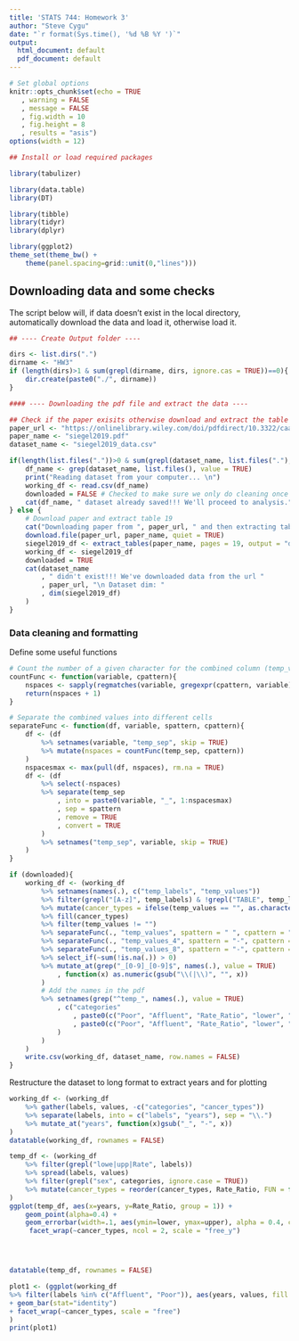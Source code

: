 ```yaml
---
title: 'STATS 744: Homework 3'
author: "Steve Cygu"
date: "`r format(Sys.time(), '%d %B %Y ')`"
output:
  html_document: default
  pdf_document: default
---
```




```R

# Set global options
knitr::opts_chunk$set(echo = TRUE
   , warning = FALSE
   , message = FALSE
   , fig.width = 10
   , fig.height = 8
   , results = "asis")
options(width = 12)

## Install or load required packages

library(tabulizer)

library(data.table)
library(DT)

library(tibble)
library(tidyr)
library(dplyr)

library(ggplot2)
theme_set(theme_bw() + 
	theme(panel.spacing=grid::unit(0,"lines"))) 
```
## Downloading data and some checks

The script below will, if data doesn't exist in the local directory, automatically download the data and load it, otherwise load it.

```R

## ---- Create Output folder ----

dirs <- list.dirs(".")
dirname <- "HW3"
if (length(dirs)>1 & sum(grepl(dirname, dirs, ignore.cas = TRUE))==0){
	dir.create(paste0("./", dirname))
}

#### ---- Downloading the pdf file and extract the data ----

## Check if the paper exisits otherwise download and extract the table on pdf page 19
paper_url <- "https://onlinelibrary.wiley.com/doi/pdfdirect/10.3322/caac.21551"
paper_name <- "siegel2019.pdf"
dataset_name <- "siegel2019_data.csv"

if(length(list.files("."))>0 & sum(grepl(dataset_name, list.files("."), ignore.case = TRUE))==1){
	df_name <- grep(dataset_name, list.files(), value = TRUE)
	print("Reading dataset from your computer... \n")
	working_df <- read.csv(df_name)
	downloaded = FALSE # Checked to make sure we only do cleaning once
	cat(df_name, " dataset already saved!!! We'll proceed to analysis.", "\n")
} else {
	# Download paper and extract table 19
	cat("Downloading paper from ", paper_url, " and then extracting table 19", "\n")
	download.file(paper_url, paper_name, quiet = TRUE)
	siegel2019_df <- extract_tables(paper_name, pages = 19, output = "data.frame")[[1]]
	working_df <- siegel2019_df
	downloaded = TRUE 
	cat(dataset_name
		, " didn't exist!!! We've downloaded data from the url "
		, paper_url, "\n Dataset dim: "
		, dim(siegel2019_df)
	)
}
```

### Data cleaning and formatting

Define some useful functions

```R
# Count the number of a given character for the combined column (temp_values)
countFunc <- function(variable, cpattern){
	nspaces <- sapply(regmatches(variable, gregexpr(cpattern, variable)), length)
	return(nspaces + 1)
}

# Separate the combined values into different cells
separateFunc <- function(df, variable, spattern, cpattern){
	df <- (df
		%>% setnames(variable, "temp_sep", skip = TRUE)
		%>% mutate(nspaces = countFunc(temp_sep, cpattern))
	)
	nspacesmax <- max(pull(df, nspaces), rm.na = TRUE)
	df <- (df
		%>% select(-nspaces)
		%>% separate(temp_sep
			, into = paste0(variable, "_", 1:nspacesmax)
			, sep = spattern
			, remove = TRUE
			, convert = TRUE
		)
		%>% setnames("temp_sep", variable, skip = TRUE)
	)
}

```

```R
if (downloaded){
	working_df <- (working_df
		%>% setnames(names(.), c("temp_labels", "temp_values"))
		%>% filter(grepl("[A-z]", temp_labels) & !grepl("TABLE", temp_labels))
		%>% mutate(cancer_types = ifelse(temp_values == "", as.character(temp_labels), NA))
		%>% fill(cancer_types)
		%>% filter(temp_values != "")
		%>% separateFunc(., "temp_values", spattern = " ", cpattern = "")
		%>% separateFunc(., "temp_values_4", spattern = "-", cpattern = "-")
		%>% separateFunc(., "temp_values_8", spattern = "-", cpattern = "-")
		%>% select_if(~sum(!is.na(.)) > 0)
		%>% mutate_at(grep("_[0-9]_[0-9]$", names(.), value = TRUE)
			, function(x) as.numeric(gsub("\\(|\\)", "", x))
		)
		# Add the names in the pdf
		%>% setnames(grep("^temp_", names(.), value = TRUE)
			, c("categories"
				, paste0(c("Poor", "Affluent", "Rate_Ratio", "lower", "upper"), ".1970_1974")
				, paste0(c("Poor", "Affluent", "Rate_Ratio", "lower", "upper"), ".2012_2016")
			)
		)
	)
	write.csv(working_df, dataset_name, row.names = FALSE)
}
````

Restructure the dataset to long format to extract years and for plotting

```R
working_df <- (working_df
	%>% gather(labels, values, -c("categories", "cancer_types"))
	%>% separate(labels, into = c("labels", "years"), sep = "\\.")
	%>% mutate_at("years", function(x)gsub("_", "-", x))
)
datatable(working_df, rownames = FALSE)
```


```R
temp_df <- (working_df
	%>% filter(grepl("lowe|upp|Rate", labels))
	%>% spread(labels, values)
	%>% filter(grepl("sex", categories, ignore.case = TRUE))
	%>% mutate(cancer_types = reorder(cancer_types, Rate_Ratio, FUN = function(x) -x[1]))
)
ggplot(temp_df, aes(x=years, y=Rate_Ratio, group = 1)) +
    geom_point(alpha=0.4) +
    geom_errorbar(width=.1, aes(ymin=lower, ymax=upper), alpha = 0.4, color = "deepskyblue4") + 
	 facet_wrap(~cancer_types, ncol = 2, scale = "free_y")  




datatable(temp_df, rownames = FALSE)
```


```R
plot1 <- (ggplot(working_df 
%>% filter(labels %in% c("Affluent", "Poor")), aes(years, values, fill = categories))
+ geom_bar(stat="identity")
+ facet_wrap(~cancer_types, scale = "free")
)
print(plot1)
```
